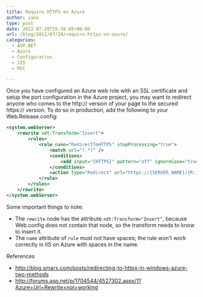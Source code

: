 ```yaml
---
title: Require HTTPS on Azure
author: iano
type: post
date: 2012-07-20T15:38:05+00:00
url: /blog/2012/07/20/require-https-on-azure/
categories:
  - ASP.NET
  - Azure
  - Configuration
  - IIS
  - MVC

---
```

Once you have configured an Azure web role with an SSL certificate and setup the port configuration in the Azure project, you may want to redirect anyone who comes to the http:// version of your page to the secured https:// version. To do so in production, add the following to your Web.Release.config:

<!-- more -->

```xml
<system.webServer>
    <rewrite xdt:Transform="Insert">
        <rules>
            <rule name="RedirectToHTTPS" stopProcessing="true">
                <match url="(.*)" />
                <conditions>
                    <add input="{HTTPS}" pattern="off" ignoreCase="true" />
                </conditions>
                <action type="Redirect" url="https://{SERVER_NAME}/{R:1}" redirectType="Permanent" />
            </rule>
        </rules>
    </rewrite>
</system.webServer>

```

Some important things to note:

  * The `rewrite` node has the attribute `xdt:Transform="Insert"`, because Web.config does not contain that node, so the transform needs to know to insert it.
  * The `name` attribute of `rule` must not have spaces; the rule won't work correctly in IIS on Azure with spaces in the name.

References

  * <http://blog.smarx.com/posts/redirecting-to-https-in-windows-azure-two-methods>
  * <http://forums.asp.net/p/1704544/4527302.aspx/1?Azure+Url+Rewrite+not+working>